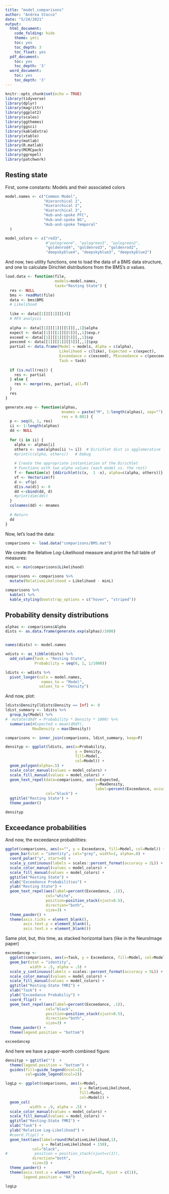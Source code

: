 ```yaml
---
title: "model_comparisons"
author: "Andrea Stocco"
date: "5/24/2021"
output:
  html_document:
    code_folding: hide
    theme: yeti
    toc: yes
    toc_depth: 3
    toc_float: yes
  pdf_document:
    toc: yes
    toc_depth: '3'
  word_document:
    toc: yes
    toc_depth: '3'
---
```


```r
knitr::opts_chunk$set(echo = TRUE)
library(tidyverse)
library(dplyr)
library(magrittr)
library(ggplot2)
library(scales)
library(ggthemes)
library(ggsci)
library(kableExtra)
library(xtable)
library(matlab)
library(R.matlab)
library(MCMCpack)
library(ggrepel)
library(patchwork)    
```
## Resting state 

First, some constants: Models and their associated colors

```r
model.names <- c("Common Model", 
                 "Hierarchical 1", 
                 "Hierarchical 2",
                 "Hierarchical 3",
                 "Hub-and-spoke PFC", 
                 "Hub-and-spoke BG",
                 "Hub-and-spoke Temporal"
  )

model_colors <- c("red3", 
                  #"palegreen4", "palegreen3", "palegreen2",
                  "goldenrod4", "goldenrod3", "goldenrod2",
                  "deepskyblue4", "deepskyblue3", "deepskyblue2")

```

And now, two utility functions, one to load the data of a BMS data structure, and one to calculate Dirichlet distributions from the BMS's $\alpha$ values.

```r
load.data <- function(file, 
                      models=model.names, 
                      task="Resting State") {
  res <- NULL
  bms <- readMat(file)
  data <- bms$BMS
  # Likelihood
  
  like <- data[[1]][[1]][[4]]
  # RFX analysis
  
  alpha <- data[[1]][[1]][[5]][,,1]$alpha
  expect <- data[[1]][[1]][[5]][,,1]$exp.r
  exceed <- data[[1]][[1]][[5]][,,1]$xp
  pexceed <- data[[1]][[1]][[5]][,,1]$pxp
  partial <- data.frame(Model = models, Alpha = c(alpha),
                        Likelihood = c(like), Expected = c(expect),
                        Exceedance = c(exceed), PExceedance = c(pexceed),
                        Task = task)
  
  if (is.null(res)) {
    res <- partial
  } else {
    res <- merge(res, partial, all=T)
  }
  res
}

generate.exp <- function(alphas, 
                         mnames = paste("M", 1:length(alphas), sep=""), 
                         res = 0.001) {
  p <- seq(0, 1, res)
  ii <- 1:length(alphas)
  dd <- NULL
  
  for (i in ii) {
    alpha <- alphas[i]
    others <- sum(alphas[ii != i])  # Dirichlet dist is agglomerative
    #print(c(alpha, others))   # Debug
    
    # Create the appropriate instantiation of the Dirichlet
    # Functions with two alpha values (each model vs. the rest)
    f <- function(x) {ddirichlet(c(x,  1 -x), alpha=c(alpha, others))}
    vf <- Vectorize(f)
    d <- vf(p)
    d[is.na(d)] <- 0
    dd <-cbind(dd, d)
    #print(dim(dd))
  }
  colnames(dd) <- mnames
  
  # Return
  dd
}
```

Now, let's load the data:

```r
comparisons <- load.data("comparisons/BMS.mat")
```

We create the Relative Log-Likelihood measure and print the full table of measures:

```r
minL <- min(comparisons$Likelihood)

comparisons <- comparisons %>%
  mutate(RelativeLikelihood = Likelihood - minL)

comparisons %>%
  kable() %>%
  kable_styling(bootstrap_options = c("hover", "striped"))
```

## Probability density distributions

```r
alphas <- comparisons$Alpha
dists <- as.data.frame(generate.exp(alphas)/1000)


names(dists) <- model.names

wdists <- as_tibble(dists) %>%
  add_column(Task = "Resting State",
             Probability = seq(0, 1, 1/1000))

ldists <- wdists %>%
  pivot_longer(cols = model.names,
                names_to = "Model",
               values_to = "Density") 
```

And now, plot:

```r
ldists$Density[ldists$Density == Inf] <- 0
ldist_summary <- ldists %>%
  group_by(Model) %>%
#  mutate(dXdY = Probability * Density * 1000) %>%
  summarise(#Expected = mean(dXdY),
            MaxDensity = max(Density))

comparisons <- inner_join(comparisons, ldist_summary, keep=F)

densityp <- ggplot(ldists, aes(x=Probability, 
                               y = Density, 
                               fill=Model, 
                               col=Model)) +
  geom_polygon(alpha=.5) +
  scale_color_manual(values = model_colors) +
  scale_fill_manual(values = model_colors) +
  geom_text_repel(data=comparisons, aes(x=Expected, 
                                        y=MaxDensity, 
                                        label=percent(Exceedance, accuracy = 0.1)),
                  col="black") +
  ggtitle("Resting State") +
  theme_pander()

densityp 
```


## Exceedance probabilities

And now, the exceedance probabilities:

```r
ggplot(comparisons, aes(x="", y = Exceedance, fill=Model, col=Model)) +
  geom_bar(stat = "identity", col="grey", width=1, alpha=.8) +
  coord_polar("y", start=0) +
  scale_y_continuous(labels = scales::percent_format(accuracy = 2L)) +
  scale_color_manual(values = model_colors) +
  scale_fill_manual(values = model_colors) +
  ggtitle("Resting State") +
  xlab("Exceedance Probabilities") +
  ylab("Resting State") +
  geom_text_repel(aes(label=percent(Exceedance, .1)), 
                  col="white",
                  position=position_stack(vjust=0.5), 
                  direction="both",
                  size=3) +
  theme_pander() +
  theme(axis.ticks = element_blank(), 
        axis.text.y = element_blank(),
        axis.text.x = element_blank()) 

```

Same plot, but, this time, as stacked horizontal bars (like in the NeuroImage paper)

```r
exceedancep <- 
  ggplot(comparisons, aes(x=Task, y = Exceedance, fill=Model, col=Model)) +
  geom_bar(stat = "identity",  
           width = .5, alpha = .5) +
  scale_y_continuous(labels = scales::percent_format(accuracy = 5L)) +
  scale_color_manual(values = model_colors) +
  scale_fill_manual(values = model_colors) +
  ggtitle("Resting-State fMRI") +
  xlab("Task") +
  ylab("Exceedance Probabiliy") +
  coord_flip() +
  geom_text_repel(aes(label=percent(Exceedance, .1)), 
                  col="black",
                  position=position_stack(vjust=0.5), 
                  direction="both",
                  size=3) +
  theme_pander() +
  theme(legend.position = "bottom")

exceedancep
```

And here we have a paper-worth combined figure:

```r
densityp + ggtitle("")  + 
  theme(legend.position = "bottom") + 
  guides(fill=guide_legend(ncol=2),
         col=guide_legend(ncol=2))
```

```r

logLp <- ggplot(comparisons, aes(x=Model, 
                                 y = RelativeLikelihood, 
                                 fill=Model,
                                 col=Model)) +
  geom_col(
           width = .9, alpha = .5) +
  scale_color_manual(values = model_colors) +
  scale_fill_manual(values = model_colors) +
  ggtitle("Resting-State fMRI") +
  xlab("Task") +
  ylab("Relative Log-Likelihood") +
  #coord_flip() +
  geom_text(aes(label=round(RelativeLikelihood,1),
                y = RelativeLikelihood + 150), 
            col="black",
#            position = position_stack(vjust=c(1)),
            direction="both",
            size=3) +
  theme_pander() +
  theme(axis.text.x = element_text(angle=45, hjust = c(1)),
        legend.position = "NA")

logLp
```
